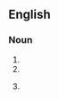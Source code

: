 {{also|pwd|CWD}}

==English==

===Noun===
{{en-noun}}

# {{initialism of|[[public works]] [[department]]|lang=en}}
# {{initialism of|Portuguese Water Dog|lang=en}}
# {{lb|en|computing}} {{initialism of|[[print]] [[working directory]]|lang=en}}